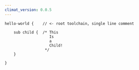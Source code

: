 ```yaml
---
climat_version: 0.0.5
---
```

```clidsl title="comments.cli"
hello-world {    // <- root toolchain, single line comment

    sub child {  /* This
                    Is
                    a
                    Child!
                  */
    }

}
```